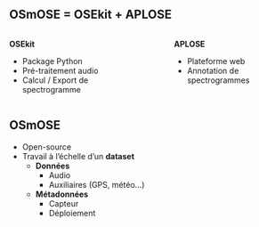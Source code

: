 ## OSmOSE = OSEkit + APLOSE

:::: {.columns}

::: {.column width="45%"}
:::{.r-stack}
**OSEkit**
::: 

:::{.primary}
- Package Python
- Pré-traitement audio
- Calcul / Export de spectrogramme
:::

:::

::: {.column width="10%"}
:::

::: {.column width="45%"}
:::{.r-stack}
**APLOSE**
:::

:::{.secondary}
- Plateforme web
- Annotation de spectrogrammes
:::

:::

::::


## OSmOSE

:::{.r-stack}
- Open-source
- Travail à l'échelle d'un **dataset**
    - **Données**
        - [Audio]{.primary}
        - [Auxiliaires]{.secondary} (GPS, météo...)
    - **Métadonnées**
        - [Capteur]{.primary}
        - [Déploiement]{.secondary}
:::